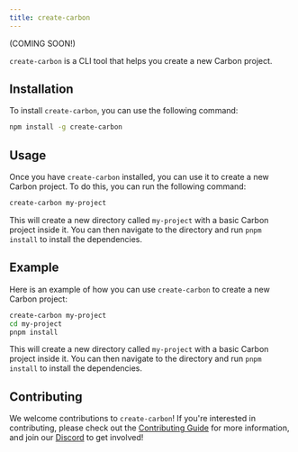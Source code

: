 ```yaml
---
title: create-carbon
---
```


(COMING SOON!)

`create-carbon` is a CLI tool that helps you create a new Carbon project.

## Installation

To install `create-carbon`, you can use the following command:

```bash
npm install -g create-carbon
```

## Usage

Once you have `create-carbon` installed, you can use it to create a new Carbon project. To do this, you can run the following command:

```bash
create-carbon my-project
```

This will create a new directory called `my-project` with a basic Carbon project inside it. You can then navigate to the directory and run `pnpm install` to install the dependencies.

## Example

Here is an example of how you can use `create-carbon` to create a new Carbon project:

```bash
create-carbon my-project
cd my-project
pnpm install
```

This will create a new directory called `my-project` with a basic Carbon project inside it. You can then navigate to the directory and run `pnpm install` to install the dependencies.

## Contributing

We welcome contributions to `create-carbon`! If you're interested in contributing, please check out the [Contributing Guide](https://carbon.buape.com/docs/helpful-guides/contributing) for more information, and join our [Discord](https://go.buape.com/carbon) to get involved!